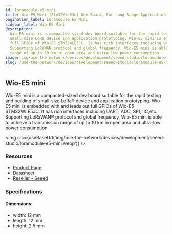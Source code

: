 ```yaml
---
id: loramodule-e5-mini
title: Wio-E5 Mini (Stm32Wle5Jc) Dev Board, For Long Range Application
pagination_label: Loramodule E5 Mini
sidebar_label: Wio-E5 Mini
description:
  Wio-E5 mini is a compacted-sized dev board suitable for the rapid testing and building of
  small-size LoRa device and application prototyping. Wio-E5 mini is embedded with and leads out
  full GPIOs of Wio-E5 STM32WLE5JC. It has rich interfaces including UART, ADC, SPI, IIC,etc.
  Supporting LoRaWAN protocol and global frequency, Wio-E5 mini is able to achieve a transmission
  range of up to 10 km in open area and ultra-low power consumption.
image: img/use-the-network/devices/development/seeed-studio/loramodule-e5-mini.jpg
slug: /use-the-network/devices/development/seeed-studio/loramodule-e5-mini
---
```



## Wio-E5 mini

Wio-E5 mini is a compacted-sized dev board suitable for the rapid testing and building of
small-size LoRa® device and application prototyping. Wio-E5 mini is embedded with and leads out full
GPIOs of Wio-E5 STM32WLE5JC. It has rich interfaces including UART, ADC, SPI, IIC,etc. Supporting
LoRaWAN® protocol and global frequency, Wio-E5 mini is able to achieve a transmission range of up to
10 km in open area and ultra-low power consumption.

<img
  src={useBaseUrl('img/use-the-network/devices/development/seeed-studio/loramodule-e5-mini.webp')}
/>

### Resources

- [Product Page](https://www.seeedstudio.com/LoRa-E5-mini-STM32WLE5JC-p-4869.html)
- [Datasheet](https://files.seeedstudio.com/products/113990939/LoRa-E5%20mini%20v1.0.pdf)
- [Reseller - Seeed](https://www.seeedstudio.com/LoRa-E5-mini-STM32WLE5JC-p-4869.html)

### Specifications

#### Dimensions:

- width: 12 mm
- length: 12 mm
- height: 2.5 mm
